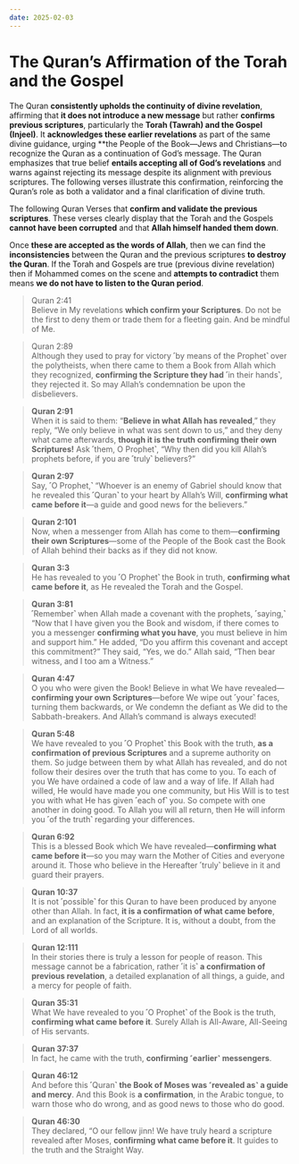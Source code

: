 ```yaml
---
date: 2025-02-03
---
```



# The Quran’s Affirmation of the Torah and the Gospel

<CustomImage src="/img/garden-tomb-victory.png" alt="Garden Tomb Victory" width="400px" />

<DateDisplay date="2025-02-02" />

The Quran **consistently upholds the continuity of divine revelation**, affirming that **it does not introduce a new message** but rather **confirms previous scriptures**, particularly the **Torah (Tawrah) and the Gospel (Injeel)**. It **acknowledges these earlier revelations** as part of the same divine guidance, urging **the People of the Book—Jews and Christians—to recognize the Quran as a continuation of God’s message. The Quran emphasizes that true belief **entails accepting all of God’s revelations** and warns against rejecting its message despite its alignment with previous scriptures. The following verses illustrate this confirmation, reinforcing the Quran’s role as both a validator and a final clarification of divine truth.

The following Quran Verses that **confirm and validate the previous scriptures**. These verses clearly display that the Torah and the Gospels **cannot have been corrupted** and that **Allah himself handed them down**.

Once **these are accepted as the words of Allah**, then we can find the **inconsistencies** between the Quran and the previous scriptures **to destroy the Quran**. If the Torah and Gospels are true (previous divine revelation) then if Mohammed comes on the scene and **attempts to contradict** them means **we do not have to listen to the Quran period**.



> Quran 2:41  
Believe in My revelations **which confirm your Scriptures**. Do not be the first to deny them or trade them for a fleeting gain. And be mindful of Me.

> Quran 2:89   
Although they used to pray for victory ˹by means of the Prophet˺ over the polytheists, when there came to them a Book from Allah which they recognized, **confirming the Scripture they had** ˹in their hands˺, they rejected it. So may Allah’s condemnation be upon the disbelievers.

> **Quran 2:91**  
> When it is said to them: “**Believe in what Allah has revealed**,” they reply, “We only believe in what was sent down to us,” and they deny what came afterwards, **though it is the truth confirming their own Scriptures!** Ask ˹them, O Prophet˺, “Why then did you kill Allah’s prophets before, if you are ˹truly˺ believers?”

> **Quran 2:97**  
> Say, ˹O Prophet,˺ “Whoever is an enemy of Gabriel should know that he revealed this ˹Quran˺ to your heart by Allah’s Will, **confirming what came before it**—a guide and good news for the believers.”

> **Quran 2:101**  
> Now, when a messenger from Allah has come to them—**confirming their own Scriptures**—some of the People of the Book cast the Book of Allah behind their backs as if they did not know.

> **Quran 3:3**  
> He has revealed to you ˹O Prophet˺ the Book in truth, **confirming what came before it**, as He revealed the Torah and the Gospel.

> **Quran 3:81**  
> ˹Remember˺ when Allah made a covenant with the prophets, ˹saying,˺ “Now that I have given you the Book and wisdom, if there comes to you a messenger **confirming what you have**, you must believe in him and support him.” He added, “Do you affirm this covenant and accept this commitment?” They said, “Yes, we do.” Allah said, “Then bear witness, and I too am a Witness.”

> **Quran 4:47**  
> O you who were given the Book! Believe in what We have revealed—**confirming your own Scriptures**—before We wipe out ˹your˺ faces, turning them backwards, or We condemn the defiant as We did to the Sabbath-breakers. And Allah’s command is always executed!

> **Quran 5:48**  
> We have revealed to you ˹O Prophet˺ this Book with the truth, **as a confirmation of previous Scriptures** and a supreme authority on them. So judge between them by what Allah has revealed, and do not follow their desires over the truth that has come to you. To each of you We have ordained a code of law and a way of life. If Allah had willed, He would have made you one community, but His Will is to test you with what He has given ˹each of˺ you. So compete with one another in doing good. To Allah you will all return, then He will inform you ˹of the truth˺ regarding your differences.

> **Quran 6:92**  
> This is a blessed Book which We have revealed—**confirming what came before it**—so you may warn the Mother of Cities and everyone around it. Those who believe in the Hereafter ˹truly˺ believe in it and guard their prayers.

> **Quran 10:37**  
> It is not ˹possible˺ for this Quran to have been produced by anyone other than Allah. In fact, **it is a confirmation of what came before**, and an explanation of the Scripture. It is, without a doubt, from the Lord of all worlds.

> **Quran 12:111**  
> In their stories there is truly a lesson for people of reason. This message cannot be a fabrication, rather ˹it is˺ **a confirmation of previous revelation**, a detailed explanation of all things, a guide, and a mercy for people of faith.

> **Quran 35:31**  
> What We have revealed to you ˹O Prophet˺ of the Book is the truth, **confirming what came before it**. Surely Allah is All-Aware, All-Seeing of His servants.

> **Quran 37:37**  
> In fact, he came with the truth, **confirming ˹earlier˺ messengers**.

> **Quran 46:12**  
> And before this ˹Quran˺ **the Book of Moses was ˹revealed as˺ a guide and mercy**. And this Book is **a confirmation**, in the Arabic tongue, to warn those who do wrong, and as good news to those who do good.

> **Quran 46:30**  
> They declared, “O our fellow jinn! We have truly heard a scripture revealed after Moses, **confirming what came before it**. It guides to the truth and the Straight Way.
